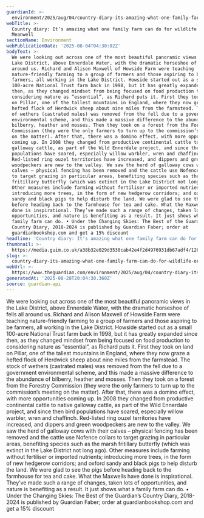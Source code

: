 ```yaml
---
guardianId: >-
  environment/2025/aug/04/country-diary-its-amazing-what-one-family-farm-can-do-for-wildlife
webTitle: >-
  Country diary: It’s amazing what one family farm can do for wildlife | Andrea
  Meanwell
sectionName: Environment
webPublicationDate: '2025-08-04T04:30:02Z'
bodyText: >-
  We were looking out across one of the most beautiful panoramic views in the
  Lake District, above Ennerdale Water, with the dramatic horseshoe of fells all
  around us. Richard and Alison Maxwell of Howside Farm were teaching
  nature-friendly farming to a group of farmers and those aspiring to be
  farmers, all working in the Lake District. Howside started out as a small
  100-acre National Trust farm back in 1998, but it has greatly expanded since
  then, as they changed mindset from being focused on food production to
  considering nature as “essential”, as Richard puts it. First they took on land
  on Pillar, one of the tallest mountains in England, where they now graze a
  hefted flock of Herdwick sheep about nine miles from the farmstead. The stock
  of wethers (castrated males) was removed from the fell due to a government
  environmental scheme, and this made a massive difference to the abundance of
  bilberry, heather and mosses. Then they took on a forest from the Forestry
  Commission (they were the only farmers to turn up to the commission’s meeting
  on the matter). After that, there was a domino effect, with more opportunities
  coming up. In 2008 they changed from productive continental cattle to native
  galloway cattle, as part of the Wild Ennerdale project, and since then bird
  populations have soared, especially willow warbler, wren and chaffinch.
  Red-listed ring ouzel territories have increased, and dippers and green
  woodpeckers are new to the valley. We saw the herd of galloway cows with their
  calves – physical fencing has been removed and the cattle use Nofence collars
  to target grazing in particular areas, benefiting species such as the marsh
  fritillary butterfly (which was extinct in the Lake District not long ago).
  Other measures include farming without fertiliser or imported nutrients;
  introducing more trees, in the form of new hedgerow corridors; and oxford
  sandy and black pigs to help disturb the land. We were glad to see the pigs
  before heading back to the farmhouse for tea and cake. What the Maxwells have
  done is inspirational. They’ve made such a range of changes, taken lots of
  opportunities, and nature is benefiting as a result. It just shows what a
  family farm can do. • Under the Changing Skies: The Best of the Guardian’s
  Country Diary, 2018-2024 is published by Guardian Faber; order at
  guardianbookshop.com and get a 15% discount
headline: 'Country diary: It’s amazing what one family farm can do for wildlife'
thumbnail: >-
  https://media.guim.co.uk/a38b32e029d3530cab42e4f2d4976931db67adf4/126_0_3780_3024/500.jpg
slug: >-
  country-diary-its-amazing-what-one-family-farm-can-do-for-wildlife-or-andrea-meanwell
webUrl: >-
  https://www.theguardian.com/environment/2025/aug/04/country-diary-its-amazing-what-one-family-farm-can-do-for-wildlife
generatedAt: '2025-08-28T20:04:30.360Z'
source: guardian-api
---
```

We were looking out across one of the most beautiful panoramic views in the Lake District, above Ennerdale Water, with the dramatic horseshoe of fells all around us. Richard and Alison Maxwell of Howside Farm were teaching nature-friendly farming to a group of farmers and those aspiring to be farmers, all working in the Lake District. Howside started out as a small 100-acre National Trust farm back in 1998, but it has greatly expanded since then, as they changed mindset from being focused on food production to considering nature as “essential”, as Richard puts it. First they took on land on Pillar, one of the tallest mountains in England, where they now graze a hefted flock of Herdwick sheep about nine miles from the farmstead. The stock of wethers (castrated males) was removed from the fell due to a government environmental scheme, and this made a massive difference to the abundance of bilberry, heather and mosses. Then they took on a forest from the Forestry Commission (they were the only farmers to turn up to the commission’s meeting on the matter). After that, there was a domino effect, with more opportunities coming up. In 2008 they changed from productive continental cattle to native galloway cattle, as part of the Wild Ennerdale project, and since then bird populations have soared, especially willow warbler, wren and chaffinch. Red-listed ring ouzel territories have increased, and dippers and green woodpeckers are new to the valley. We saw the herd of galloway cows with their calves – physical fencing has been removed and the cattle use Nofence collars to target grazing in particular areas, benefiting species such as the marsh fritillary butterfly (which was extinct in the Lake District not long ago). Other measures include farming without fertiliser or imported nutrients; introducing more trees, in the form of new hedgerow corridors; and oxford sandy and black pigs to help disturb the land. We were glad to see the pigs before heading back to the farmhouse for tea and cake. What the Maxwells have done is inspirational. They’ve made such a range of changes, taken lots of opportunities, and nature is benefiting as a result. It just shows what a family farm can do. • Under the Changing Skies: The Best of the Guardian’s Country Diary, 2018-2024 is published by Guardian Faber; order at guardianbookshop.com and get a 15% discount
